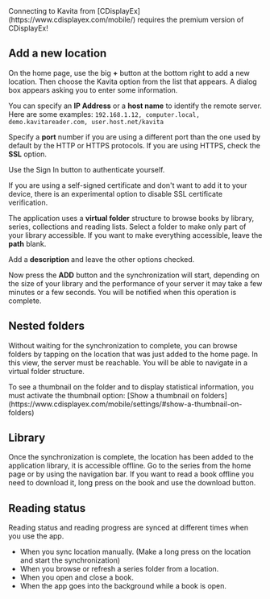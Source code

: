 
<Callout type="info">
	Connecting to Kavita from [CDisplayEx](https://www.cdisplayex.com/mobile/) requires the premium version of CDisplayEx!
</Callout>

## Add a new location

On the home page, use the big **+** button at the bottom right to add a new location. Then choose the Kavita option from the list that appears.
A dialog box appears asking you to enter some information.

You can specify an **IP Address** or a **host name** to identify the remote server.
Here are some examples: `192.168.1.12, computer.local, demo.kavitareader.com, user.host.net/kavita`

Specify a **port** number if you are using a different port than the one used by default by the HTTP or HTTPS protocols. If you are using HTTPS, check the **SSL** option.

Use the Sign In button to authenticate yourself.

<Callout type="info">
If you are using a self-signed certificate and don't want to add it to your device, there is an experimental option to disable SSL certificate verification.
</Callout>

The application uses a **virtual folder** structure to browse books by library, series, collections and reading lists. Select a folder to
make only part of your library accessible. If you want to make everything accessible, leave the **path** blank.

Add a **description** and leave the other options checked.

Now press the **ADD** button and the synchronization will start, depending on the size of your library and the performance of your server
it may take a few minutes or a few seconds. You will be notified when this operation is complete.

## Nested folders

Without waiting for the synchronization to complete, you can browse folders by tapping on the location that was just
added to the home page. In this view, the server must be reachable. You will be able to navigate in a virtual folder structure.

<Callout type="info">
To see a thumbnail on the folder and to display statistical information, you must activate the thumbnail option: [Show a thumbnail on folders](https://www.cdisplayex.com/mobile/settings/#show-a-thumbnail-on-folders)
</Callout>

## Library

Once the synchronization is complete, the location has been added to the application library, it is accessible offline.
Go to the series from the home page or by using the navigation bar. If you want to read a book offline you need to download it,
long press on the book and use the download button.

## Reading status

Reading status and reading progress are synced at different times when you use the app.

- When you sync location manually. (Make a long press on the location and start the synchronization)
- When you browse or refresh a series folder from a location.
- When you open and close a book.
- When the app goes into the background while a book is open.